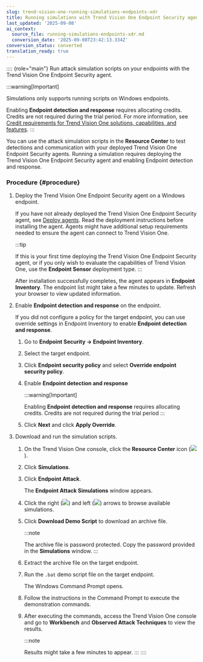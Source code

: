 ```yaml
---
slug: trend-vision-one-running-simulations-endpoints-xdr
title: Running simulations with Trend Vision One Endpoint Security agents
last_updated: '2025-09-08'
ai_context:
  source_file: running-simulations-endpoints-xdr.md
  conversion_date: '2025-09-08T23:42:13.334Z'
conversion_status: converted
translation_ready: true
---
```


:::: {role="main"}
Run attack simulation scripts on your endpoints with the Trend Vision One Endpoint Security agent.

:::warning[Important]

Simulations only supports running scripts on Windows endpoints.

Enabling **Endpoint detection and response** requires allocating credits. Credits are not required during the trial period. For more information, see [Credit requirements for Trend Vision One solutions, capabilities, and features](credit-req-for-apps-services.mdx).
:::

You can use the attack simulation scripts in the **Resource Center** to test detections and communication with your deployed Trend Vision One Endpoint Security agents. Running a simulation requires deploying the Trend Vision One Endpoint Security agent and enabling Endpoint detection and response.

### Procedure {#procedure}

1.  Deploy the Trend Vision One Endpoint Security agent on a Windows endpoint.

    If you have not already deployed the Trend Vision One Endpoint Security agent, see [Deploy agents](deploy-agents.mdx). Read the deployment instructions before installing the agent. Agents might have additional setup requirements needed to ensure the agent can connect to Trend Vision One.

    :::tip

    If this is your first time deploying the Trend Vision One Endpoint Security agent, or if you only wish to evaluate the capabilities of Trend Vision One, use the **Endpoint Sensor** deployment type.
    :::

    After installation successfully completes, the agent appears in **Endpoint Inventory**. The endpoint list might take a few minutes to update. Refresh your browser to view updated information.

2.  Enable **Endpoint detection and response** on the endpoint.

    If you did not configure a policy for the target endpoint, you can use override settings in Endpoint Inventory to enable **Endpoint detection and response**.

    1.  Go to **Endpoint Security → Endpoint Inventory**.

    2.  Select the target endpoint.

    3.  Click **Endpoint security policy** and select **Override endpoint security policy**.

    4.  Enable **Endpoint detection and response**

        :::warning[Important]

        Enabling **Endpoint detection and response** requires allocating credits. Credits are not required during the trial period
        :::

    5.  Click **Next** and click **Apply Override**.

3.  Download and run the simulation scripts.

    1.  On the Trend Vision One console, click the **Resource Center** icon (![](/images/resourceCenter=73b1d431-813b-467c-8098-62f12bb6e2af.webp)).

    2.  Click **Simulations**.

    3.  Click **Endpoint Attack**.

        The **Endpoint Attack Simulations** window appears.

    4.  Click the right (![](/images/simulationsRightArrow=20220525102311.webp)) and left (![](/images/simulationsLeftArrow=20220525102211.webp)) arrows to browse available simulations.

    5.  Click **Download Demo Script** to download an archive file.

        :::note

        The archive file is password protected. Copy the password provided in the **Simulations** window.
        :::

    6.  Extract the archive file on the target endpoint.

    7.  Run the `.bat` demo script file on the target endpoint.

        The Windows Command Prompt opens.

    8.  Follow the instructions in the Command Prompt to execute the demonstration commands.

    9.  After executing the commands, access the Trend Vision One console and go to **Workbench** and **Observed Attack Techniques** to view the results.

        :::note

        Results might take a few minutes to appear.
        :::
::::
